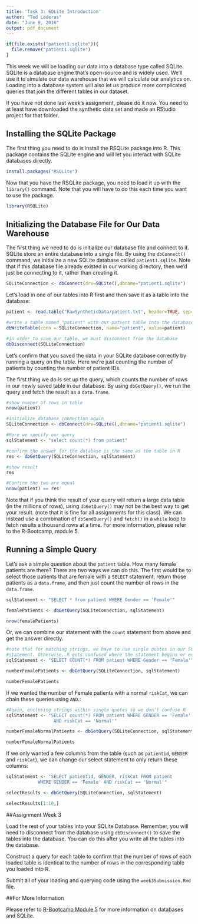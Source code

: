 ```yaml
---
title: 'Task 3: SQLite Introduction'
author: "Ted Laderas"
date: "June 9, 2016"
output: pdf_document
---
```


```r
if(file.exists("patient1.sqlite")){
  file.remove("patient1.sqlite")
}
```

This week we will be loading our data into a database type called SQLite. SQLite is a database engine that's open-source and is widely used. We'll use it to simulate our data warehouse that we will calculate our analytics on. Loading into a database system will also let us produce more complicated queries that join the different tables in our dataset. 

If you have not done last week's assignment, please do it now. You need to at least have downloaded the synthetic data set and made an RStudio project for that folder.

## Installing the SQLite Package

The first thing you need to do is install the RSQLite package into R. This package contains the SQLite engine and will let you interact with SQLite databases directly.

```r
install.packages("RSQLite")
```

Now that you have the RSQLite package, you need to load it up with the `library()` command. Note that you will have to do this each time you want to use the package.

```r
library(RSQLite)
```

## Initializing the Database File for Our Data Warehouse

The first thing we need to do is initialize our database file and connect to it. SQLite store an entire database into a single file. By using the `dbConnect()` command, we initialize a new SQLite database called `patient1.sqlite`. Note that if this database file already existed in our working directory, then we'd just be connecting to it, rather than creating it.

```r
SQLiteConnection <- dbConnect(drv=SQLite(),dbname="patient1.sqlite")
```

Let's load in one of our tables into R first and then save it as a table into the database:

```r
patient <- read.table("RawSyntheticData/patient.txt", header=TRUE, sep="|")

#write a table named "patient" with our patient table into the database
dbWriteTable(conn = SQLiteConnection, name="patient", value=patient)

#in order to save our table, we must disconnect from the database
dbDisconnect(SQLiteConnection)
```

Let's confirm that you saved the data in your SQLite database correctly by running a query on the table. Here we're just counting the number of patients by counting the number of patient IDs.

The first thing we do is set up the query, which counts the number of rows in our newly saved table in our database. By using `dbGetQuery()`, we run the query and fetch the result as a `data.frame`. 

```r
#show number of rows in table
nrow(patient)

#initialize database connection again
SQLiteConnection <- dbConnect(drv=SQLite(),dbname="patient1.sqlite")

#Here we specify our query 
sqlStatement <- "select count(*) from patient"

#confirm the answer for the database is the same as the table in R
res <- dbGetQuery(SQLiteConnection, sqlStatement)

#show result
res

#Confirm the two are equal
nrow(patient) == res
```

Note that if you think the result of your query will return a large data table (in the millions of rows), using `dbGetQuery()` may not be the best way to get your result. (note that it is fine for all assignments for this class).  We can instead use a combination of `dbSendQuery()` and `fetch()` in a `while` loop to fetch results a thousand rows at a time. For more information, please refer to the R-Bootcamp, module 5.

## Running a Simple Query

Let's ask a simple question about the `patient` table. How many female patients are there? There are two ways we can do this. The first would be to select those patients that are female with a `SELECT` statement, return those patients as a `data.frame`, and then just count the number of rows in the `data.frame`.

```r
sqlStatement <- "SELECT * from patient WHERE Gender == 'Female'"

femalePatients <- dbGetQuery(SQLiteConnection, sqlStatement)

nrow(femalePatients)
```

Or, we can combine our statement with the `count` statement from above and get the answer directly.

```r
#note that for matching strings, we have to use single quotes in our SQL
#statement. Otherwise, R gets confused where the statement begins or ends.
sqlStatement <- "SELECT COUNT(*) FROM patient WHERE Gender == 'Female'"

numberFemalePatients <- dbGetQuery(SQLiteConnection, sqlStatement)

numberFemalePatients
```

If we wanted the number of Female patients with a normal `riskCat`, we can chain these queries using `AND`.:

```r
#Again, enclosing strings within single quotes so we don't confuse R
sqlStatement <- "SELECT count(*) FROM patient WHERE GENDER == 'Female' 
                  AND riskCat == 'Normal'"

numberFemaleNormalPatients <- dbGetQuery(SQLiteConnection, sqlStatement)

numberFemaleNormalPatients
```

If we only wanted a few columns from the table (such as `patientid`, `GENDER` and `riskCat`), we can change our select statement to only return these columns:

```r
sqlStatement <- "SELECT patientid, GENDER, riskCat FROM patient 
            WHERE GENDER == 'Female' AND riskCat == 'Normal'"

selectResults <- dbGetQuery(SQLiteConnection, sqlStatement)

selectResults[1:10,]
```

##Assignment Week 3

Load the rest of your tables into your SQLite Database. Remember, you will need to disconnect from the database using `dbDisconnect()` to save the tables into the database. You can do this after you write all the tables into the database. 

Construct a query for each table to confirm that the number of rows of each loaded table is identical to the number of rows in the corresponding table you loaded into R. 

Submit all of your loading and querying code using the `week3Submission.Rmd` file. 

##For More Information

Please refer to [R-Bootcamp Module 5](https://github.com/laderast/r-bootcamp/tree/master/module5) for more information on databases and SQLite.
